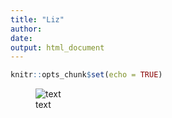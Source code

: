 ```yaml
---
title: "Liz"
author: 
date: 
output: html_document
---
```


```r
knitr::opts_chunk$set(echo = TRUE)
```


![text](images/palouse.jpg)


